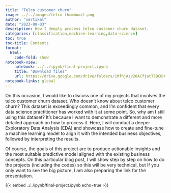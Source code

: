---
title: "Telco customer churn"
image: ../../images/telco-thumbnail.png
author: "vertikal"
date: "2023-08-03"
description: How I deeply process telco customer churn dataset.
categories: [classification,machine-learning,data-science]
toc: true
toc-title: Contents
format:
  html:
    code-fold: show
notebook-view:
    notebook: ../../ipynb/final-project.ipynb
    title: "Download files"
    url: https://drive.google.com/drive/folders/1MfhjAzv20ACfjat73BC0Hfi4cFgb7Koj?usp=sharing
notebook-links: global
---
On this occasion, I would like to discuss one of my projects that involves the telco customer churn dataset. Who doesn't know about telco customer churn? This dataset is exceedingly common, and I'm confident that every data science practitioner has worked with it at some point. So, why am I still using this dataset? It's because I want to demonstrate a different and more detailed approach on how to process it. Here, I will conduct a deeper Exploratory Data Analysis (EDA) and showcase how to create and fine-tune a machine learning model to align it with the intended business objectives, followed by interpreting the results.

Of course, the goals of this project are to produce actionable insights and the most suitable predictive model aligned with the existing business concepts.
On this particular blog post, I will show step by step on how to do the projects (including the codes) so this will be very technical, but If you only want to see the big picture, I am also preparing the link for the presentation.

::: {style="font-size: 90%;"}
{{< embed ../../ipynb/final-project.ipynb echo=true >}}
:::

